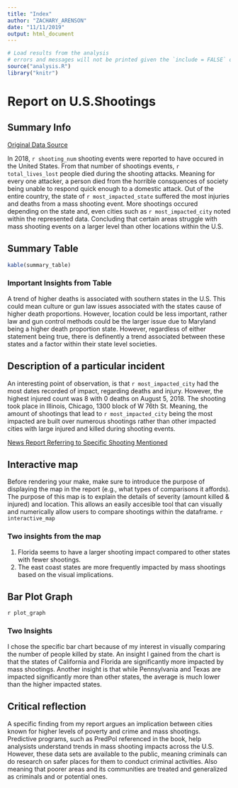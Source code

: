 ```yaml
---
title: "Index"
author: "ZACHARY_ARENSON"
date: "11/11/2019"
output: html_document
---
```


```r
# Load results from the analysis
# errors and messages will not be printed given the `include = FALSE` option
source("analysis.R")
library("knitr")
```
# Report on U.S.Shootings

## Summary Info

[Original Data Source](https://www.gunviolencearchive.org/reports/mass-shooting)

In 2018, `r shooting_num` shooting events were reported to have occured in the United States. From that number of shootings events, `r total_lives_lost` people died during the shooting attacks. Meaning for every one attacker, a person died from the horrible consquences of society being unable to respond quick enough to a domestic attack. Out of the entire country, the state of `r most_impacted_state` suffered the most injuries and deaths from a mass shooting event. More shootings occured depending on the state and, even cities such as `r most_impacted_city` noted within the represented data. Concluding that certain areas struggle with mass shooting events on a larger level than other locations within the U.S.

## Summary Table
```r
kable(summary_table)
```

### Important Insights from Table
A trend of higher deaths is associated with southern states in the U.S. This could mean culture or gun law issues associated with the states cause of higher death proportions. However, location could be less important, rather law and gun control methods could be the larger issue due to Maryland being a higher death proportion state. However, regardless of either statement being true, there is definently a trend associated between these states and a factor within their state level societies.

## Description of a particular incident
An interesting point of observation, is that `r most_impacted_city` had the most dates recorded of impact, regarding deaths and injury. However, the highest injured count was 8 with 0 deaths on August 5, 2018. The shooting took place in	Illinois, Chicago,	1300 block of W 76th St. Meaning, the amount of shootings that lead to `r most_impacted_city` being the most impacted are built over numerous shootings rather than other impacted cities with large injured and killed during shooting events.

[News Report Referring to Specific Shooting Mentioned](https://www.chicagotribune.com/news/breaking/ct-met-chicago-shootings-violence-20180804-story.html)

## Interactive map
Before rendering your make, make sure to introduce the purpose of displaying the map in the report (e.g., what types of comparisons it affords).
The purpose of this map is to explain the details of severity (amount killed & injured) and location. This allows an easily accesible tool that can visually and numerically allow users to compare shootings within the dataframe.
`r interactive_map`

### Two insights from the map
1) Florida seems to have a larger shooting impact compared to other states with fewer shootings.
2) The east coast states are more frequently impacted by mass shootings based on the visual implications.

## Bar Plot Graph
`r plot_graph`

### Two Insights
I chose the specific bar chart because of my interest in visually comparing the number of people killed by state. An insight I gained from the chart is that the states of California and Florida are significantly more impacted by mass shootings. Another insight is that while Pennsylvania and Texas are impacted significantly more than other states, the average is much lower than the higher impacted states.

## Critical reflection 
A specific finding from my report argues an implication between cities known for higher levels of poverty and crime and mass shootings. Predictive programs, such as PredPol referenced in the book, help analysists understand trends in mass shooting impacts across the U.S. However, these data sets are available to the public, meaning criminals can do research on safer places for them to conduct criminal activities. Also meaning that poorer areas and its communities are treated and generalized as criminals and or potential ones.